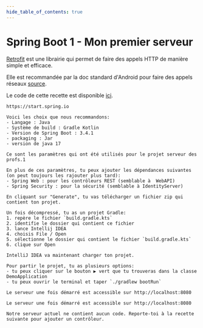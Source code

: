 ```yaml
---
hide_table_of_contents: true
---
```


# Spring Boot 1 - Mon premier serveur


[Retrofit](https://square.github.io/retrofit/) est une librairie qui permet de faire des appels HTTP de manière simple et efficace.

Elle est recommandée par la doc standard d'Android pour faire des appels réseaux [source](https://developer.android.com/codelabs/basic-android-kotlin-compose-getting-data-internet?hl=fr#0).

Le code de cette recette est disponible [ici](https://github.com/departement-info-cem/4N6-Mobile/tree/main/code/Retrofit/01-Depart/).

<Tabs queryString="recette-spring-base">
  <TabItem value="Spring-Initializr" label="Spring Initializr">

    https://start.spring.io

    Voici les choix que nous recommandons:
    - Langage : Java
    - Système de build : Gradle Kotlin
    - Version de Spring Boot : 3.4.1
    - packaging : Jar
    - version de java 17

    Ce sont les paramètres qui ont été utilisés pour le projet serveur des profs.1

    En plus de ces paramètres, tu peux ajouter les dépendances suivantes (on peut toujours les rajouter plus tard):
    - Spring Web : pour les contrôleurs REST (semblable à  WebAPI)
    - Spring Security : pour la sécurité (semblable à IdentityServer)

    En cliquant sur "Generate", tu vas télécharger un fichier zip qui contient ton projet.

  </TabItem>
  <TabItem value="ide" label="Ouvrir le projet dans un IDE">

    Un fois décompressé, tu as un projet Gradle:
    1. repère le fichier `build.gradle.kts`
    2. identifie le dossier qui contient ce fichier
    3. lance Intellij IDEA
    4. choisis File / Open
    5. sélectionne le dossier qui contient le fichier `build.gradle.kts`
    6. clique sur Open

    IntelliJ IDEA va maintenant charger ton projet.



  </TabItem>
  <TabItem value="PartirProjet" label="Partir le projet">

    Pour partir le projet, tu as plusieurs options:
    - tu peux cliquer sur le bouton ▶ vert que tu trouveras dans la classe DemoApplication
    - tu peux ouvrir le terminal et taper `./gradlew bootRun`

    Le serveur une fois démarré est accessible sur http://localhost:8080

  </TabItem>
  <TabItem value="PremierePage" label="Voir ma première page">

    Le serveur une fois démarré est accessible sur http://localhost:8080

    Notre serveur actuel ne contient aucun code. Reporte-toi à la recette suivante pour ajouter un contrôleur.

  </TabItem>
</Tabs>

